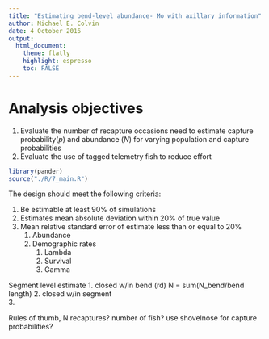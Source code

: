 ```yaml
---
title: "Estimating bend-level abundance- Mo with axillary information"
author: Michael E. Colvin
date: 4 October 2016
output:
  html_document:
    theme: flatly
    highlight: espresso
    toc: FALSE
---
```



<!--
rmarkdown::render("index.Rmd")
-->

# Analysis objectives

1. Evaluate the number of recapture occasions need to estimate capture probability($p$) and abundance ($N$) for
varying population and capture probabilities
2. Evaluate the use of tagged telemetry fish to reduce effort


```r
library(pander)
source("./R/7_main.R")

```
The design should meet the following criteria:

1. Be estimable at least 90% of simulations 
2. Estimates mean absolute deviation within 20% of true value
3. Mean relative standard error of estimate less than or equal to 20%
    1. Abundance
    2. Demographic rates
        1. Lambda
        2. Survival
        3. Gamma

Segment level estimate
1. closed w/in bend (rd) N = sum(N_bend/bend length)
2. closed w/in segment  
3. 

Rules of thumb, N recaptures? number of fish? 
use shovelnose for capture probabilities?


```r

```




